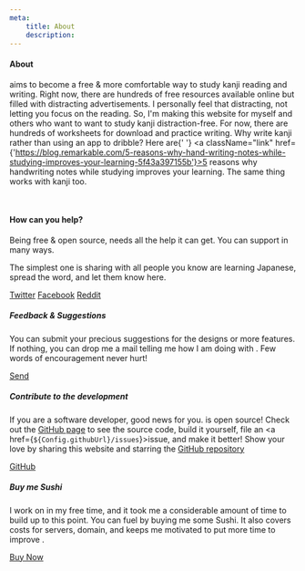 ```yaml
---
meta:
    title: About
    description:
---
```




#### About

<TextLogo /> aims to become a free & more comfortable way to study kanji reading and
writing. Right now, there are hundreds of free resources available online but filled
with distracting advertisements. I personally feel that distracting, not letting you
focus on the reading. So, I&apos;m making this website for myself and others who
want to want to study kanji distraction-free. For now, there are hundreds of
worksheets for download and practice writing. Why write kanji rather than using an
app to dribble? Here are{' '}
<a className="link"
   href={'https://blog.remarkable.com/5-reasons-why-hand-writing-notes-while-studying-improves-your-learning-5f43a397155b'}>5
    reasons why handwriting notes while studying improves your learning</a>. The same thing works with kanji too.

<br />

#### How can you help?

Being free & open source, <TextLogo /> needs all the help it can get. You can
support <TextLogo /> in many ways.

The simplest one is sharing <TextLogo /> with all people you know are learning
Japanese, spread the word, and let them know <TextLogo /> here.

<div className='flex flex-col sm:flex-row sm:flex-wrap gap-8 my-8'>
    <a rel='noopener noreferrer' target='_blank' href={Config.ShareURLs.twitter} className='btn btn-ghost'><FaTwitter className="fill-[#00acee]" />Twitter</a>
    <a rel='noopener noreferrer' target='_blank' href={Config.ShareURLs.facebook} className='btn btn-ghost'><FaFacebook className="fill-[#4267B2]" />Facebook</a>
    <a rel='noopener noreferrer' target='_blank' href={Config.ShareURLs.reddit} className='btn btn-ghost'><FaReddit className="fill-[#FF5700]" />Reddit</a>
</div>

##### Feedback & Suggestions

You can submit your precious suggestions for the designs or more features. If
nothing, you can drop me a mail telling me how I am doing with <TextLogo />. Few
words of encouragement never hurt!

<div className="py-8">
    <a href={`mailto:${Config.contactEmail}`} className="btn btn-ghost"><FaEnvelope />Send</a>
</div>

##### Contribute to the development

If you are a software developer, good news for you. <TextLogo /> is open source!
Check out the <a href={Config.githubUrl}>GitHub page</a> to see the source code,
build it yourself, file an <a href={`${Config.githubUrl}/issues`}>issue</a>, and
make it better! Show your love by sharing this website and starring the [GitHub repository](Config.githubUrl)

<div className="py-8">
    <a rel='noopener noreferrer' target='_blank' href={Config.githubUrl} className='btn btn-ghost'><FaGithub className="fill-[#171515]" />GitHub</a>
</div>

##### Buy me Sushi

I work on <TextLogo /> in my free time, and it took me a considerable amount of time
to build up to this point. You can fuel <TextLogo /> by buying me some Sushi. It
also covers costs for servers, domain, and keeps me motivated to put more time to
improve <TextLogo />.

<div className="py-8">
    <a rel='noopener noreferrer' target='_blank' href={Config.bmcUrl} className='btn btn-ghost'><FaMoneyBill />Buy Now</a>
</div>
